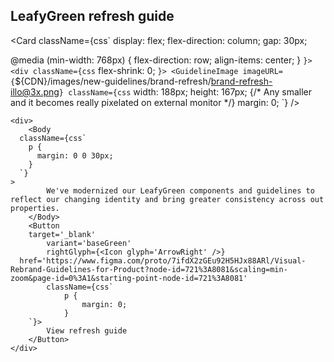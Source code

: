 
<H2
  className={css`
    margin-bottom: 30px;
  `}
>
  LeafyGreen refresh guide
</H2>

<Card className={css`
  display: flex;
  flex-direction: column;
  gap: 30px;

@media (min-width: 768px) {
flex-direction: row;
align-items: center;
}
`}> <div className={css`
flex-shrink: 0;
`}> <GuidelineImage imageURL={`${CDN}/images/new-guidelines/brand-refresh/brand-refresh-illo@3x.png`} className={css`
width: 188px;
height: 167px; {/* Any smaller and it becomes really pixelated on external monitor */}
margin: 0;
`}
/>

</div>

    <div>
    	<Body
      className={css`
        p {
          margin: 0 0 30px;
        }
      `}
    >
    		We've modernized our LeafyGreen components and guidelines to reflect our changing identity and bring greater consistency across out properties.
    	</Body>
    	<Button
        target='_blank'
    		variant='baseGreen'
    		rightGlyph={<Icon glyph='ArrowRight' />}
      href='https://www.figma.com/proto/7ifdX2zGEu92H5HJx88ARl/Visual-Rebrand-Guidelines-for-Product?node-id=721%3A8081&scaling=min-zoom&page-id=0%3A1&starting-point-node-id=721%3A8081'
    		className={css`
    			p {
    				margin: 0;
    			}
    	`}>
    		View refresh guide
    	</Button>
    </div>

</Card>
